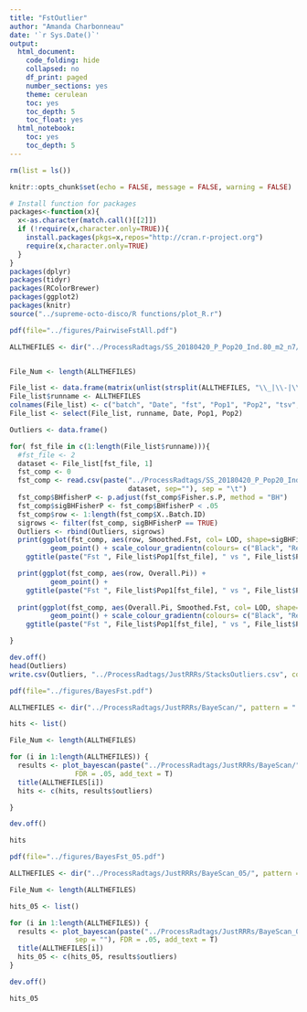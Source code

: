 ```yaml
---
title: "FstOutlier"
author: "Amanda Charbonneau"
date: '`r Sys.Date()`'
output:
  html_document:
    code_folding: hide
    collapsed: no
    df_print: paged
    number_sections: yes
    theme: cerulean
    toc: yes
    toc_depth: 5
    toc_float: yes
  html_notebook:
    toc: yes
    toc_depth: 5
---
```


```r
rm(list = ls())

knitr::opts_chunk$set(echo = FALSE, message = FALSE, warning = FALSE)

# Install function for packages    
packages<-function(x){
  x<-as.character(match.call()[[2]])
  if (!require(x,character.only=TRUE)){
    install.packages(pkgs=x,repos="http://cran.r-project.org")
    require(x,character.only=TRUE)
  }
}
packages(dplyr)
packages(tidyr)
packages(RColorBrewer)
packages(ggplot2)
packages(knitr)
source("../supreme-octo-disco/R functions/plot_R.r")

```


```r

pdf(file="../figures/PairwiseFstAll.pdf")

ALLTHEFILES <- dir("../ProcessRadtags/SS_20180420_P_Pop20_Ind.80_m2_n7/", pattern = ".*fst_.*-.*")


File_Num <- length(ALLTHEFILES)

File_list <- data.frame(matrix(unlist(strsplit(ALLTHEFILES, "\\_|\\-|\\.")), ncol = 6, byrow = T))
File_list$runname <- ALLTHEFILES
colnames(File_list) <- c("batch", "Date", "fst", "Pop1", "Pop2", "tsv", "runname")
File_list <- select(File_list, runname, Date, Pop1, Pop2)

Outliers <- data.frame()

for( fst_file in c(1:length(File_list$runname))){
  #fst_file <- 2
  dataset <- File_list[fst_file, 1]
  fst_comp <- 0
  fst_comp <- read.csv(paste("../ProcessRadtags/SS_20180420_P_Pop20_Ind.80_m2_n7/", 
                             dataset, sep=""), sep = "\t")
  fst_comp$BHfisherP <- p.adjust(fst_comp$Fisher.s.P, method = "BH")
  fst_comp$sigBHFisherP <- fst_comp$BHfisherP < .05
  fst_comp$row <- 1:length(fst_comp$X..Batch.ID)
  sigrows <- filter(fst_comp, sigBHFisherP == TRUE)
  Outliers <- rbind(Outliers, sigrows)
  print(ggplot(fst_comp, aes(row, Smoothed.Fst, col= LOD, shape=sigBHFisherP )) + 
          geom_point() + scale_colour_gradientn(colours= c("Black", "Red")) + 
    ggtitle(paste("Fst ", File_list$Pop1[fst_file], " vs ", File_list$Pop2[fst_file], sep="")))

  print(ggplot(fst_comp, aes(row, Overall.Pi)) + 
          geom_point() + 
    ggtitle(paste("Fst ", File_list$Pop1[fst_file], " vs ", File_list$Pop2[fst_file], sep="")))
   
  print(ggplot(fst_comp, aes(Overall.Pi, Smoothed.Fst, col= LOD, shape=sigBHFisherP  )) + 
          geom_point() + scale_colour_gradientn(colours= c("Black", "Red")) + 
    ggtitle(paste("Fst ", File_list$Pop1[fst_file], " vs ", File_list$Pop2[fst_file], sep="")))

}

dev.off()
head(Outliers)
write.csv(Outliers, "../ProcessRadtags/JustRRRs/StacksOutliers.csv", col.names = T )
```

```r

pdf(file="../figures/BayesFst.pdf")

ALLTHEFILES <- dir("../ProcessRadtags/JustRRRs/BayeScan/", pattern = ".*_fst.txt")

hits <- list()

File_Num <- length(ALLTHEFILES)

for (i in 1:length(ALLTHEFILES)) {
  results <- plot_bayescan(paste("../ProcessRadtags/JustRRRs/BayeScan/", ALLTHEFILES[i], sep = ""),
                FDR = .05, add_text = T)
  title(ALLTHEFILES[i])
  hits <- c(hits, results$outliers)

}

dev.off()

hits
```

```r

pdf(file="../figures/BayesFst_05.pdf")

ALLTHEFILES <- dir("../ProcessRadtags/JustRRRs/BayeScan_05/", pattern = ".*_fst.txt")

File_Num <- length(ALLTHEFILES)

hits_05 <- list()

for (i in 1:length(ALLTHEFILES)) {
  results <- plot_bayescan(paste("../ProcessRadtags/JustRRRs/BayeScan_05/", ALLTHEFILES[i], 
                sep = ""), FDR = .05, add_text = T)
  title(ALLTHEFILES[i])
  hits_05 <- c(hits_05, results$outliers)
}

dev.off()

hits_05

```
